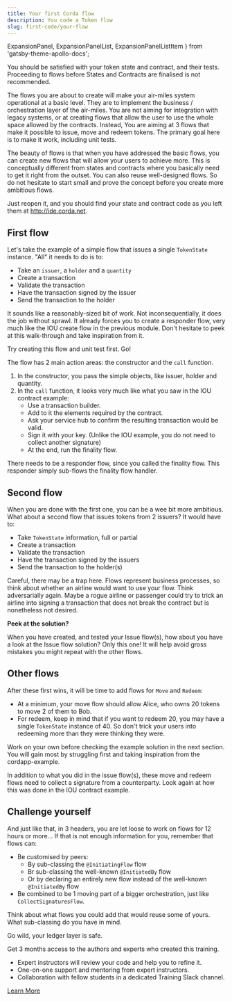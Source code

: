 ```yaml
---
title: Your first Corda flow
description: You code a Token flow
slug: first-code/your-flow
---
```



  ExpansionPanel,
  ExpansionPanelList,
  ExpansionPanelListItem
} from 'gatsby-theme-apollo-docs';

You should be satisfied with your token state and contract, and their tests. Proceeding to flows before States and Contracts are finalised is not recommended.

The flows you are about to create will make your air-miles system operational at a basic level. They are to implement the business&nbsp;/ orchestration layer of the air-miles. You are not aiming for integration with legacy systems, or at creating flows that allow the user to use the whole space allowed by the contracts. Instead, You are aiming at 3 flows that make it possible to issue, move and redeem tokens. The primary goal here is to make it work, including unit tests.

The beauty of flows is that when you have addressed the basic flows, you can create new flows that will allow your users to achieve more. This is conceptually different from states and contracts where you basically need to get it right from the outset. You can also reuse well-designed flows. So do not hesitate to start small and prove the concept before you create more ambitious flows.

<ExpansionPanel title="If you prefer to work from the Web IDE">

Just reopen it, and you should find your state and contract code as you left them at http://ide.corda.net.

</ExpansionPanel>

## First flow

Let's take the example of a simple flow that issues a single `TokenState` instance. "All" it needs to do is to:

* Take an `issuer`, a `holder` and a `quantity`
* Create a transaction
* Validate the transaction
* Have the transaction signed by the issuer
* Send the transaction to the holder

It sounds like a reasonably-sized bit of work. Not inconsequentially, it does the job without sprawl. It already forces you to create a responder flow, very much like the IOU create flow in the previous module. Don't hesitate to peek at this walk-through and take inspiration from it.

Try creating this flow and unit test first. Go!

<ExpansionPanel title="Some hints, resist the urge to look">

The flow has 2 main action areas: the constructor and the `call` function.

1. In the constructor, you pass the simple objects, like issuer, holder and quantity.
2. In the `call` function, it looks very much like what you saw in the IOU contract example:
    * Use a transaction builder.
    * Add to it the elements required by the contract.
    * Ask your service hub to confirm the resulting transaction would be valid.
    * Sign it with your key. (Unlike the IOU example, you do not need to collect another signature)
    * At the end, run the finality flow.

There needs to be a responder flow, since you called the finality flow. This responder simply sub-flows the finality flow handler.

</ExpansionPanel>

## Second flow

When you are done with the first one, you can be a wee bit more ambitious. What about a second flow that issues tokens from 2 issuers? It would have to:

* Take `TokenState` information, full or partial
* Create a transaction
* Validate the transaction
* Have the transaction signed by the issuers
* Send the transaction to the holder(s)

Careful, there may be a trap here. Flows represent business processes, so think about whether an airline would want to use your flow. Think adversarially again. Maybe a rogue airline or passenger could try to trick an airline into signing a transaction that does not break the contract but is nonetheless not desired.

<HighlightBox type="tip">

**Peek at the solution?**

When you have created, and tested your Issue flow(s), how about you have a look at the Issue flow solution? Only this one! It will help avoid gross mistakes you might repeat with the other flows.

</HighlightBox>

## Other flows

After these first wins, it will be time to add flows for `Move` and `Redeem`:

* At a minimum, your move flow should allow Alice, who owns 20 tokens to move 2 of them to Bob.
* For redeem, keep in mind that if you want to redeem 20, you may have a single `TokenState` instance of 40. So don't trick your users into redeeming more than they were thinking they were.

Work on your own before checking the example solution in the next section. You will gain most by struggling first and taking inspiration from the cordapp-example.

<ExpansionPanel title="A hint, resist the urge to look">

In addition to what you did in the issue flow(s), these move and redeem flows need to collect a signature from a counterparty. Look again at how this was done in the IOU contract example.

</ExpansionPanel>

## Challenge yourself

And just like that, in 3 headers, you are let loose to work on flows for 12 hours or more... If that is not enough information for you, remember that flows can:

* Be customised by peers:
  * By sub-classing the `@InitiatingFlow` flow
  * Br sub-classing the well-known `@InitiatedBy` flow
  * Or by declaring an entirely new flow instead of the well-known `@InitiatedBy` flow
* Be combined to be 1 moving part of a bigger orchestration, just like `CollectSignaturesFlow`.

Think about what flows you could add that would reuse some of yours. What sub-classing do you have in mind.

Go wild, your ledger layer is safe.

<HighlightBox type="support">

Get 3 months access to the authors and experts who created this training.

* Expert instructors will review your code and help you to refine it.
* One-on-one support and mentoring from expert instructors.
* Collaboration with fellow students in a dedicated Training Slack channel.

<div class="cta-wrapper">
<a href="/in-closing/get-paid-support/" class="cta-button">Learn More</a>
</div>

</HighlightBox>
